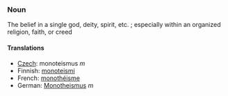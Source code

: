 === Noun ===

The belief in a single god, deity, spirit, etc. ; especially within an organized religion, faith, or creed

==== Translations====

*[[Czech]]: monoteismus   ''m''
*Finnish: [[monoteismi]]
*French: [[monothéisme]]
*German: [[Monotheismus]] ''m''